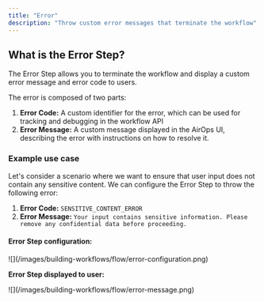 ```yaml
---
title: "Error"
description: "Throw custom error messages that terminate the workflow"
---
```


## What is the Error Step?

The Error Step allows you to terminate the workflow and display a custom error message and error code to users.

The error is composed of two parts:

1. **Error Code:** A custom identifier for the error, which can be used for tracking and debugging in the workflow API
2. **Error Message:** A custom message displayed in the AirOps UI, describing the error with instructions on how to resolve it.

### Example use case

Let's consider a scenario where we want to ensure that user input does not contain any sensitive content. We can configure the Error Step to throw the following error:

1. **Error Code:** `SENSITIVE_CONTENT_ERROR`
2. **Error Message:** `Your input contains sensitive information. Please remove any confidential data before proceeding.`

#### Error Step configuration:

<Frame caption="Error Step Configuration">
![](/images/building-workflows/flow/error-configuration.png)
</Frame>

**Error Step displayed to user:**

<Frame caption="Error Step Displayed to User">
![](/images/building-workflows/flow/error-message.png)
</Frame>

